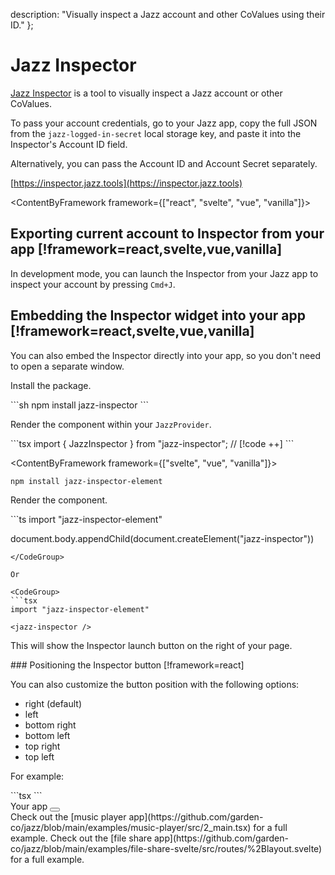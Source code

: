 
  description: "Visually inspect a Jazz account and other CoValues using their ID."
};

# Jazz Inspector

[Jazz Inspector](https://inspector.jazz.tools) is a tool to visually inspect a Jazz account or other CoValues.

To pass your account credentials, go to your Jazz app, copy the full JSON from the `jazz-logged-in-secret` local storage key,
and paste it into the Inspector's Account ID field.

Alternatively, you can pass the Account ID and Account Secret separately.

[https://inspector.jazz.tools](https://inspector.jazz.tools)

<ContentByFramework framework={["react", "svelte", "vue", "vanilla"]}>
## Exporting current account to Inspector from your app [!framework=react,svelte,vue,vanilla]

In development mode, you can launch the Inspector from your Jazz app to inspect your account by pressing `Cmd+J`.

## Embedding the Inspector widget into your app [!framework=react,svelte,vue,vanilla]

You can also embed the Inspector directly into your app, so you don't need to open a separate window.

Install the package.

<ContentByFramework framework="react">
<CodeGroup>
```sh
npm install jazz-inspector
```
</CodeGroup>

Render the component within your `JazzProvider`.

<CodeGroup>
```tsx
import { JazzInspector } from "jazz-inspector";

<JazzProvider>
 // [!code ++]
  <JazzInspector />
</JazzProvider>
```
</CodeGroup>
</ContentByFramework>

<ContentByFramework framework={["svelte", "vue", "vanilla"]}>
<CodeGroup>
```sh
npm install jazz-inspector-element
```
</CodeGroup>

Render the component.

<CodeGroup>
```ts
import "jazz-inspector-element"

document.body.appendChild(document.createElement("jazz-inspector"))
```
</CodeGroup>

Or

<CodeGroup>
```tsx
import "jazz-inspector-element"

<jazz-inspector />
```
</CodeGroup>

</ContentByFramework>

This will show the Inspector launch button on the right of your page.

</ContentByFramework>

<ContentByFramework framework="react">
### Positioning the Inspector button [!framework=react]

You can also customize the button position with the following options:

- right (default)
- left
- bottom right
- bottom left
- top right
- top left

For example:

<CodeGroup>
```tsx
<JazzInspector position="bottom left"/>
```
</CodeGroup>

<div className="bg-stone-200 flex items-center justify-center h-72 relative dark:bg-stone-900 mt-5">
  <span>Your app</span>

  <button className="size-10 p-1.5 border rounded-lg left-4 bottom-4 absolute bg-white shadow-sm" type="button">
    <JazzIcon className="w-full h-auto"/>
  </button>
</div>
</ContentByFramework>

<ContentByFramework framework="react">
Check out the [music player app](https://github.com/garden-co/jazz/blob/main/examples/music-player/src/2_main.tsx) for a full example.
</ContentByFramework>

<ContentByFramework framework="svelte">
Check out the [file share app](https://github.com/garden-co/jazz/blob/main/examples/file-share-svelte/src/routes/%2Blayout.svelte) for a full example.
</ContentByFramework>
